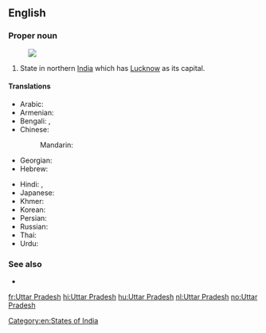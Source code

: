 ==English==
{{wikipedia}}

===Proper noun===
{{en-proper noun|sg=[[Uttar]] [[Pradesh]]}}
[[Image:Uttar Pradesh in India (disputed hatched).svg|thumb|]]
# State in northern [[India]] which has [[Lucknow]] as its capital.

====Translations====
{{trans-top|state}}
* Arabic: {{t-|ar|أتر برديش|m|tr='uttar bradiish}}
* Armenian: {{t-|hy|Ուտտար Պրադեշ|tr=Uttar Pradeš}}
* Bengali: {{t-|bn|উত্তরপ্রদেশ|sc=Beng}}, {{t-|bn|উত্তর প্রদেশ|sc=Beng}}
* Chinese:
*: Mandarin: {{t|cmn|北方邦|tr=Běifāng-bāng|sc=Hani}}
* Georgian: {{t-|ka|უტარ-პრადეში|sc=Geor|xs=Georgian}}
* Hebrew: {{t-|he|אוטר פראדש}}
{{trans-mid}}
* Hindi: {{t+|hi|उत्तर प्रदेश|tr=uttar pradeś|xs=Hindi}}, {{qualifier|abbreviation}} {{t-|hi|उ॰ प्र॰|sc=Deva}}
* Japanese: {{t-|ja|ウッタル・プラデーシュ|tr=Uttaru-Puradēshu}}
* Khmer: {{t-|km|ឧត្តរប្រទេឝ|sc=Khmr}}
* Korean: {{t-|ko|우타르프라데시|tr=Utareupeuradesi|sc=Hang}}
* Persian: {{t-|fa|اوتار پرادش|xs=Persian}}
* Russian: {{t-|ru|Уттар-Прадеш|m|tr=Uttár-Pradéš}}
* Thai: {{t-|th|รัฐอุตตรประเทศ}}
* Urdu: {{t-|ur|اتر پردیش|tr=uttar pradeś|xs=Urdu}}
{{trans-bottom}}

===See also===
* {{list|en|states of India}}

[[Category:en:States of India]]

[[fr:Uttar Pradesh]]
[[hi:Uttar Pradesh]]
[[hu:Uttar Pradesh]]
[[nl:Uttar Pradesh]]
[[no:Uttar Pradesh]]